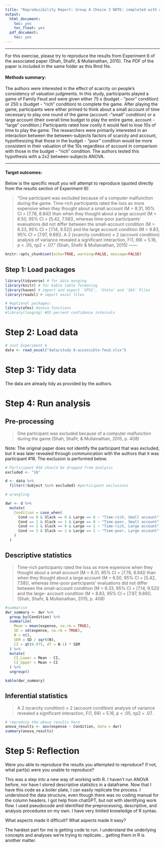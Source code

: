```yaml
---
title: "Reproducibility Report: Group A Choice 3 NOTE: completed with assistance from generative AI. I wanted to make a dataframe with actual labels instead of codeless condition markers, this would have taken me hours beyond 3- hr-limit."
output:
  html_document:
    toc: yes
    toc_float: yes
  pdf_document:
    toc: yes
---
```


-------

For this exercise, please try to reproduce the results from Experiment 6 of the associated paper (Shah, Shafir, & Mullainathan, 2015). The PDF of the paper is included in the same folder as this Rmd file. 

#### Methods summary:

The authors were interested in the effect of scarcity on people's consistency of valuation judgments. In this study, participants played a game of Family Feud and were given either 75 s (budget - "poor" condition) or 250 s (budget - "rich" condition) to complete the game. After playing the game, participants were either primed to think about a small account of time necessary to play one round of the game (account -"small" condition) or a large account (their overall time budget to play the entire game, account - "large" condition.) Participants rated how costly it would feel to lose 10s of time to play the game. The researchers were primarily interested in an interaction between the between-subjects factors of scarcity and account, hypothesizing that those in the budget - "poor" condition would be more consistent in their valuation of the 10s regardless of account in comparison with those in the budget - "rich" condition. The authors tested this hypothesis with a 2x2 between-subjects ANOVA.

------

#### Target outcomes: 

Below is the specific result you will attempt to reproduce (quoted directly from the results section of Experiment 6):

> "One participant was excluded because of a computer
malfunction during the game. Time-rich participants
rated the loss as more expensive when they thought
about a small account (M = 8.31, 95% CI = [7.78, 8.84])
than when they thought about a large account (M = 6.50,
95% CI = [5.42, 7.58]), whereas time-poor participants’
evaluations did not differ between the small-account
condition (M = 8.33, 95% CI = [7.14, 9.52]) and the large account
condition (M = 8.83, 95% CI = [7.97, 9.69]). A 2
(scarcity condition) × 2 (account condition) analysis of
variance revealed a significant interaction, F(1, 69) = 5.16,
p < .05, ηp2 = .07." (Shah, Shafir & Mullainathan, 2015)
------

```r
knitr::opts_chunk$set(echo=TRUE, warning=FALSE, message=FALSE)
```

## Step 1: Load packages

```r
library(tidyverse) # for data munging
library(knitr) # for kable table formating
library(haven) # import and export 'SPSS', 'Stata' and 'SAS' Files
library(readxl) # import excel files

# #optional packages:
library(afex) #anova functions
#library(langcog) #95 percent confidence intervals
```

# Step 2: Load data

```r
# Just Experiment 6
data <- read_excel("data/study 6-accessible-feud.xlsx")
```

# Step 3: Tidy data

The data are already tidy as provided by the authors.

# Step 4: Run analysis

## Pre-processing

> One participant was excluded because of a computer malfunction during the game (Shah, Shafir, & Mullainathan, 2015, p. 408)

Note: The original paper does not identify the participant that was excluded, but it was later revealed through communication with the authors that it was participant #16. The exclusion is performed below. 

```r
# Participant #16 should be dropped from analysis 
excluded <- "16"

d <- data %>%
  filter(!Subject %in% excluded) #participant exclusions

# wrangling 

dwr <- d %>%
  mutate(
    Condition = case_when(
      Cond == 0 & Slack == 0 & Large == 0 ~ "Time-rich, Small account",
      Cond == 1 & Slack == 1 & Large == 0 ~ "Time-poor, Small account",
      Cond == 2 & Slack == 0 & Large == 1 ~ "Time-rich, Large account",
      Cond == 3 & Slack == 1 & Large == 1 ~ "Time-poor, Large account"
    )
  )


```

## Descriptive statistics

> Time-rich participants rated the loss as more expensive when they thought about a small account (M = 8.31, 95% CI = [7.78, 8.84]) than when they thought about a large account (M = 6.50, 95% CI = [5.42, 7.58]), whereas time-poor participants’ evaluations did not differ between the small-account condition (M = 8.33, 95% CI = [7.14, 9.52]) and the large- account condition (M = 8.83, 95% CI = [7.97, 9.69]). (Shah, Shafir, & Mullainathan, 2015, p. 408)

```r

#summarise 
dwr_summary <- dwr %>%
  group_by(Condition) %>%
  summarize(
    Mean = mean(expense, na.rm = TRUE),
    SD = sd(expense, na.rm = TRUE),
    N = n(),
    SEM = SD / sqrt(N),
    CI = qt(0.975, df = N-1) * SEM
  ) %>%
  mutate(
    CI_Lower = Mean - CI,
    CI_Upper = Mean + CI
  ) %>%
  ungroup()

kable(dwr_summary)

```

## Inferential statistics

> A 2 (scarcity condition) × 2 (account condition) analysis of variance revealed a significant interaction, F(1, 69) = 5.16, p < .05, ηp2 = .07.

```r
# reproduce the above results here
anova_results <- aov(expense ~ Condition, data = dwr)
summary(anova_results)

```

# Step 5: Reflection

Were you able to reproduce the results you attempted to reproduce? If not, what part(s) were you unable to reproduce?


This was a step into a new way of working with R. I haven't run ANOVA before, nor have I stored descriptive statistics in a dataframe. Now that I have this code as a boiler plate, I can easily replicate the process. I understood the data structure, even though there was no coding manual for the column headers. I got  help from chatGPT, but not with identifying work flow. I used pseudocode and identified the preprocessing, descriptive, and analysis procedures on my own. I have very limited knowledge of R syntax.


What aspects made it difficult? What aspects made it easy?

The hardest part for me is getting code to run. I understand the underlying concepts and analyses we're trying to replicate... getting them in R is another matter.
